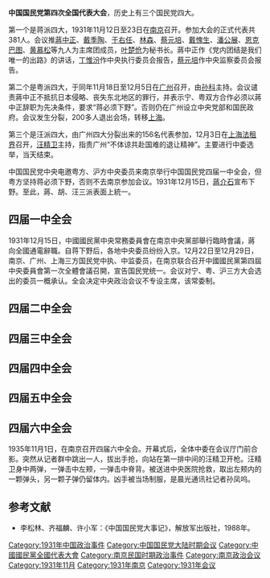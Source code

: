 {{copyedit|time=2015-07-15T11:32:28+00:00}}
'''中国国民党第四次全国代表大会'''，历史上有三个国民党四大。

第一个是蒋派四大，1931年11月12日至23日在[[南京|南京]]召开。参加大会的正式代表共381人。会议推[[蔣中正|蔣中正]]、[[戴季陶|戴季陶]]、[[于右任|于右任]]、[[林森|林森]]、[[蔡元培|蔡元培]]、[[戴愧生|戴愧生]]、[[潘公展|潘公展]]、[[恩克巴图|恩克巴图]]、[[黄慕松|黄慕松]]等九人为主席团成员，[[叶楚伧|叶楚伧]]为秘书长。蔣中正作《党内团结是我们唯一的出路》的讲话，[[丁惟汾|丁惟汾]]作中央执行委员会报告，[[蔡元培|蔡元培]]作中央监察委员会报告。

第二个是粤派四大，于同年11月18日至12月5日在[[广州|广州]]召开，由[[孙科|孙科]]主持。会议谴责蔣中正不抵抗日本侵略、丧失东北地区的罪行，并表示宁、粤双方合作必须以蔣中正辞职为先决条件，要求“蒋必须下野”。否则仍在广州设立中央党部和国民政府。会议发生分裂，200多人退出会场，转移[[上海|上海]]。

第三个是汪派四大，由广州四大分裂出来的156名代表参加，12月3日在[[上海法租界|上海法租界]]召开，[[汪精卫|汪精卫]]主持，指责广州“不体谅共赴国难的退让精神”。主要进行中委选举，当天结束。

中国国民党中央电邀粤方、沪方中央委员来南京举行中国国民党四届一中全会，但粤方坚持蒋必须下野，否则不去南京参加会议。1931年12月15日，[[蔣介石|蔣介石]]宣布下野。至此，蔣、胡、汪三派表面上統一。

==四届一中全会==
1931年12月15日，中國國民黨中央常務委員會在南京中央黨部舉行臨時會議，蔣向全國通電辭職。自蒋下野后，各地中央委员纷纷入京。12月22日至12月29日，南京、广州、上海三方国民党中执、中监委员，在南京联合召开中國國民黨第四屆中央委員會第一次全體會議召開，宣告国民党统一。会议对宁、粤、沪三方大会选出的委员一概承认。全会决定中央政治会议不专设主席，该常委制。
==四届二中全会==
==四届三中全会==
==四届四中全会==
==四届五中全会==

==四届六中全会==
1935年11月1日，在南京召开四届六中全会。开幕式后，全体中委在会议厅门前合影。突然从记者群中跳出一人，拔出手抢，向站在第一排中间的汪精卫开枪。汪精卫身中两弹，一弹击中左颊，一弹击中脊背。被送进中央医院抢救，取出左颊内的一颗弹头，另一颗子弹仍留体内。凶手被当场制服，是晨光通讯社记者孙凤呜。

==参考文献==
<div class="references-small">
<references />
</div>
* 李松林、齐福麟、许小军：《中国国民党大事记》，解放军出版社，1988年。

{{中國國民黨會議|全代會}}

[[Category:1931年中国政治事件|Category:1931年中国政治事件]]
[[Category:中国国民党大陆时期会议|Category:中国国民党大陆时期会议]]
[[Category:中國國民黨全國代表大會|Category:中國國民黨全國代表大會]]
[[Category:南京民国时期政治事件|Category:南京民国时期政治事件]]
[[Category:南京政治会议|Category:南京政治会议]]
[[Category:1931年11月|Category:1931年11月]]
[[Category:1931年南京|Category:1931年南京]]
[[Category:1931年会议|Category:1931年会议]]